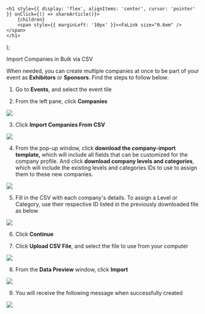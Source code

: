 

    <h1 style={{ display: 'flex', alignItems: 'center', cursor: 'pointer' }} onClick={() => shareArticle()}>
        {children} 
        <span style={{ marginLeft: '10px' }}><FaLink size="0.6em" /></span>
    </h1>
);

<ToastContainer />

<ClickableTitle>Import Companies in Bulk via CSV</ClickableTitle>




When needed, you can create multiple companies at once to be part of your event as **Exhibitors** or **Sponsors**. Find the steps to follow below: 


1. Go to **Events**, and select the event tile 


2. From the left pane, click **Companies** 


![](../../../resources/article-images/15021463923731-Import-Companies-in-Bulk-via-CSV_1.png)


3. Click **Import Companies From CSV**


![](../../../resources/article-images/15021463923731-Import-Companies-in-Bulk-via-CSV_2.png)


4. From the pop-up window, click **download the company-import template,** which will include all fields that can be customized for the company profile. And click **download company levels and categories**, which will include the existing levels and categories IDs to use to assign them to these new companies. 


![](../../../resources/article-images/15021463923731-Import-Companies-in-Bulk-via-CSV_3.png)


5. Fill in the CSV with each company's details. To assign a Level or Category, use their respective ID listed in the previously downloaded file as below 


![](../../../resources/article-images/15021463923731-Import-Companies-in-Bulk-via-CSV_4.png)


6. Click **Continue**


7. Click **Upload CSV File**, and select the file to use from your computer


![](../../../resources/article-images/15021463923731-Import-Companies-in-Bulk-via-CSV_5.png)


8. From the **Data Preview** window, click **Import**


![](../../../resources/article-images/15021463923731-Import-Companies-in-Bulk-via-CSV_6.png)


9. You will receive the following message when successfully created


![](../../../resources/article-images/15021463923731-Import-Companies-in-Bulk-via-CSV_7.png)



